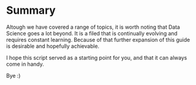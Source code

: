 # Summary {.unnumbered}

Altough we have covered a range of topics, it is worth noting that Data Science goes a lot beyond. It is a filed that is continually evolving and requires constant learning. Because of that further expansion of this guide is desirable and hopefully achievable.

I hope this script served as a starting point for you, and that it can always come in handy.

Bye :)